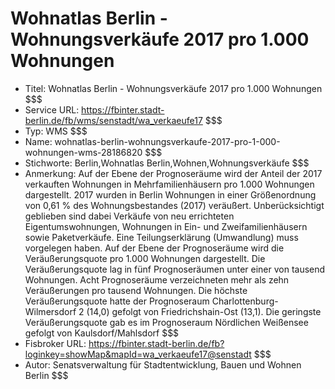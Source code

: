 # Wohnatlas Berlin - Wohnungsverkäufe 2017 pro 1.000 Wohnungen
- Titel: Wohnatlas Berlin - Wohnungsverkäufe 2017 pro 1.000 Wohnungen $$$
- Service URL: https://fbinter.stadt-berlin.de/fb/wms/senstadt/wa_verkaeufe17 $$$
- Typ: WMS $$$
- Name: wohnatlas-berlin-wohnungsverkaufe-2017-pro-1-000-wohnungen-wms-28186820 $$$
- Stichworte: Berlin,Wohnatlas Berlin,Wohnen,Wohnungsverkäufe $$$
- Anmerkung: Auf der Ebene der Prognoseräume wird der Anteil der 2017 verkauften Wohnungen in Mehrfamilienhäusern pro 1.000 Wohnungen dargestellt.
2017 wurden in Berlin Wohnungen in einer Größenordnung von 0,61 % des Wohnungsbestandes (2017) veräußert. Unberücksichtigt geblieben sind dabei Verkäufe von neu errichteten Eigentumswohnungen, Wohnungen in Ein- und Zweifamilienhäusern sowie Paketverkäufe. Eine Teilungserklärung (Umwandlung) muss vorgelegen haben. Auf der Ebene der Prognoseräume wird die Veräußerungsquote pro 1.000 Wohnungen dargestellt. Die Veräußerungsquote lag in fünf Prognoseräumen unter einer von tausend Wohnungen. Acht Prognoseräume verzeichneten mehr als zehn Veräußerungen pro tausend Wohnungen. Die höchste Veräußerungsquote hatte der Prognoseraum Charlottenburg-Wilmersdorf 2 (14,0) gefolgt von Friedrichshain-Ost (13,1). Die geringste Veräußerungsquote gab es im Prognoseraum Nördlichen Weißensee gefolgt von Kaulsdorf/Mahlsdorf $$$
- Fisbroker URL: https://fbinter.stadt-berlin.de/fb?loginkey=showMap&mapId=wa_verkaeufe17@senstadt $$$
- Autor: Senatsverwaltung für Stadtentwicklung, Bauen und Wohnen Berlin $$$
